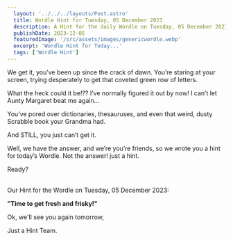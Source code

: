 ```yaml
---
  layout: '../../../layouts/Post.astro'
  title: Wordle Hint for Tuesday, 05 December 2023
  description: A Hint for the daily Wordle on Tuesday, 05 December 2023
  publishDate: 2023-12-05
  featuredImage: '/src/assets/images/genericwordle.webp'
  excerpt: 'Wordle Hint for Today...'
  tags: ['Wordle Hint']
---
```


  We get it, you’ve been up since the crack of dawn. You’re staring at your screen, trying desperately to get that coveted green row of letters. 

  What the heck could it be!??
  I’ve normally figured it out by now!
  I can’t let Aunty Margaret beat me again… 

  You’ve pored over dictionaries, thesauruses, and even that weird, dusty Scrabble book your Grandma had.

  And STILL, you just can’t get it. 

  Well, we have the answer, and we’re you’re friends, so we wrote you a hint for today’s Wordle.
  Not the answer! just a hint. 

  Ready?<br /><br />

  Our Hint for the Wordle on Tuesday, 05 December 2023:

  **"Time to get fresh and frisky!"**

  Ok, we'll see you again tomorrow, 

  Just a Hint Team.
  